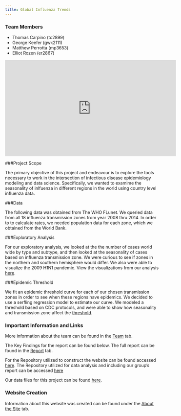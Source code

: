 ```yaml
---
title: Global Influenza Trends 
---
```


### Team Members
  * Thomas Carpino (tc2899)
  * George Keefer (gwk2111)
  * Matthew Perrotta (mp3653)
  * Elliot Rozen (er2867)
  
<iframe width="560" height="315" src="https://www.youtube.com/embed/TGu4ZE2pQ5A" frameborder="0" allow="accelerometer; autoplay; encrypted-media; gyroscope; picture-in-picture" allowfullscreen></iframe>

###Project Scope

The primary objective of this project and endeavour is to explore the tools necessary to work in the intersection of infectious disease epidemiology modeling and data science. Specifically, we wanted to examime the seasonality of inlfuenza in different regions in the world using country level influenza data.

###Data

The following data was obtained from The WHO FLunet. We queried data from all 18 influenza transmission zones from year 2008 thru 2014.  In order to to calculate rates, we needed population data for each zone, which we obtained from the World Bank.  

###Exploratory Analysis

For our exploratory analysis, we looked at the the number of cases world wide by type and subtype, and then looked at the seasonality of cases based on influenza transmission zone.  We were curious to see if zones in the northern and southern hemisphere would differ.  We also were able to visualize the 2009 H1N1 pandemic.  View the visualizations from our analysis [here](Exploratory_Analysis.html).

###Epidemic Threshold

We fit an epidemic threshold curve for each of our chosen transmission zones in order to see when these regions have epidemics.  We decided to use a serfling regression model to estimate our curve.  We modeled a threshold based on CDC protocols, and were able to show how seasonality and transmission zone affect the [threshold](threshboard.html).  

### Important Information and Links 

More information about the team can be found in the [Team](Experience.html) tab. 

The Key Findings for the report can be found below. The full report can be found in the [Report](report.html) tab.

For the Repository utilized to construct the website can be found accessed [here](https://github.com/er2867/fluproject). The Repository utilized for data analysis and including our group's report can be accessed [here](https://github.com/mattperrotta/final_project)

Our data files for this project can be found [here](https://drive.google.com/drive/folders/1FcazPStI8FsAdQDWsujyn_jsFByolMC0?usp=sharing).


### Website Creation 

Information about this website was created can be found under the [About the Site](about.html) tab. 